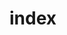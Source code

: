 # index


<ul className="grid grid-cols-1 md:grid-cols-2 lg:grid-cols-3 xl:grid-cols-4 gap-4 -ml-6">
<ReferenceCard
    title="available"
    description="Available Indices. Available indices for a given provider."
    url="/platform/reference/index/available"
    command="true"
/>
<ReferenceCard
    title="constituents"
    description="Index Constituents. Constituents of an index."
    url="/platform/reference/index/constituents"
    command="true"
/>
<ReferenceCard
    title="european"
    description="Historical European Indices."
    url="/platform/reference/index/european"
    command="true"
/>
<ReferenceCard
    title="european_constituents"
    description="European Index Constituents. Constituents of select european indices."
    url="/platform/reference/index/european_constituents"
    command="true"
/>
<ReferenceCard
    title="fred"
    description="Historical Fred Indices. Close values for selected Fred indices."
    url="/platform/reference/index/fred"
    command="true"
/>
<ReferenceCard
    title="market"
    description="Historical Market Indices."
    url="/platform/reference/index/market"
    command="true"
/>
<ReferenceCard
    title="search"
    description="Index Search. Search for indices."
    url="/platform/reference/index/search"
    command="true"
/>
<ReferenceCard
    title="snapshots"
    description="Index Snapshots. Current levels for all indices from a provider."
    url="/platform/reference/index/snapshots"
    command="true"
/>
<ReferenceCard
    title="sp500_multiples"
    description="S&P 500 Multiples. Historical S&P 500 multiples and Shiller PE ratios."
    url="/platform/reference/index/sp500_multiples"
    command="true"
/>
</ul>

